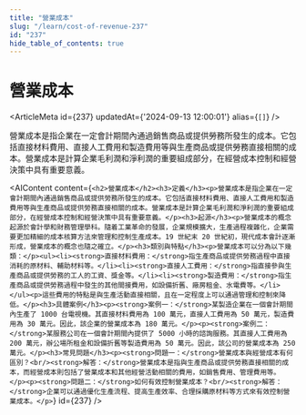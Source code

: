 ```yaml
---
title: "營業成本"
slug: "/learn/cost-of-revenue-237"
id: "237"
hide_table_of_contents: true
---
```



# 營業成本

<ArticleMeta id={237} updatedAt={'2024-09-13 12:00:01'} alias={`[]`} />
<div className='border-solid border-b border-t-0 my-4 border-[var(--ifm-color-gray-300)]' />

營業成本是指企業在一定會計期間內通過銷售商品或提供勞務所發生的成本。它包括直接材料費用、直接人工費用和製造費用等與生產商品或提供勞務直接相關的成本。營業成本是計算企業毛利潤和淨利潤的重要組成部分，在經營成本控制和經營決策中具有重要意義。

<AIContent content={`<h2>營業成本</h2><h3>定義</h3><p>營業成本是指企業在一定會計期間內通過銷售商品或提供勞務所發生的成本。它包括直接材料費用、直接人工費用和製造費用等與生產商品或提供勞務直接相關的成本。營業成本是計算企業毛利潤和淨利潤的重要組成部分，在經營成本控制和經營決策中具有重要意義。</p><h3>起源</h3><p>營業成本的概念起源於會計學和財務管理學科。隨着工業革命的發展，企業規模擴大，生產過程複雜化，企業需要更加精細的成本核算方法來管理和控制生產成本。19 世紀末 20 世紀初，現代成本會計逐漸形成，營業成本的概念也隨之確立。</p><h3>類別與特點</h3><p>營業成本可以分為以下幾類：</p><ul><li><strong>直接材料費用：</strong>指生產商品或提供勞務過程中直接消耗的原材料、輔助材料等。</li><li><strong>直接人工費用：</strong>指直接參與生產商品或提供勞務的工人的工資、獎金等。</li><li><strong>製造費用：</strong>指生產商品或提供勞務過程中發生的其他間接費用，如設備折舊、廠房租金、水電費等。</li></ul><p>這些費用的特點是與生產活動直接相關，且在一定程度上可以通過管理和控制來降低。</p><h3>具體案例</h3><p><strong>案例一：</strong>某製造企業在一個會計期間內生產了 1000 台電視機。其直接材料費用為 100 萬元，直接人工費用為 50 萬元，製造費用為 30 萬元。因此，該企業的營業成本為 180 萬元。</p><p><strong>案例二：</strong>某服務公司在一個會計期間內提供了 5000 小時的諮詢服務。其直接人工費用為 200 萬元，辦公場所租金和設備折舊等製造費用為 50 萬元。因此，該公司的營業成本為 250 萬元。</p><h3>常見問題</h3><p><strong>問題一：</strong>營業成本與經營成本有何區別？<br/><strong>解答：</strong>營業成本是指與生產商品或提供勞務直接相關的成本，而經營成本則包括了營業成本和其他經營活動相關的費用，如銷售費用、管理費用等。</p><p><strong>問題二：</strong>如何有效控制營業成本？<br/><strong>解答：</strong>企業可以通過優化生產流程、提高生產效率、合理採購原材料等方式來有效控制營業成本。</p>`} id={237} />
